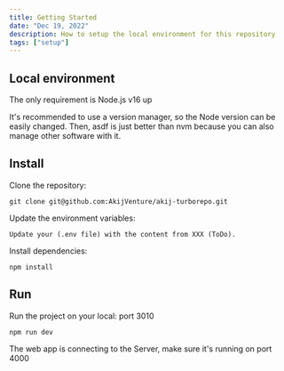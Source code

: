 ```yaml
---
title: Getting Started
date: "Dec 19, 2022"
description: How to setup the local environment for this repository
tags: ["setup"]
---
```


## Local environment

The only requirement is Node.js v16 up

It's recommended to use a version manager, so the Node version can be easily changed. Then, asdf is just better than nvm because you can also manage other software with it.

## Install

Clone the repository:

    git clone git@github.com:AkijVenture/akij-turborepo.git

Update the environment variables:

    Update your (.env file) with the content from XXX (ToDo).

Install dependencies:

    npm install

## Run

Run the project on your local: port 3010

    npm run dev

The web app is connecting to the Server, make sure it's running on port 4000
